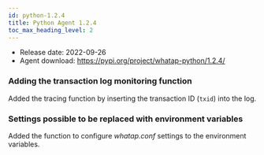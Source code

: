 ```yaml
---
id: python-1.2.4
title: Python Agent 1.2.4
toc_max_heading_level: 2
---
```



-   Release date: 2022-09-26
-   Agent download: https://pypi.org/project/whatap-python/1.2.4/

### Adding the transaction log monitoring function

Added the tracing function by inserting the transaction ID (`txid`) into the log.

### Settings possible to be replaced with environment variables

Added the function to configure _whatap.conf_ settings to the environment variables. 
